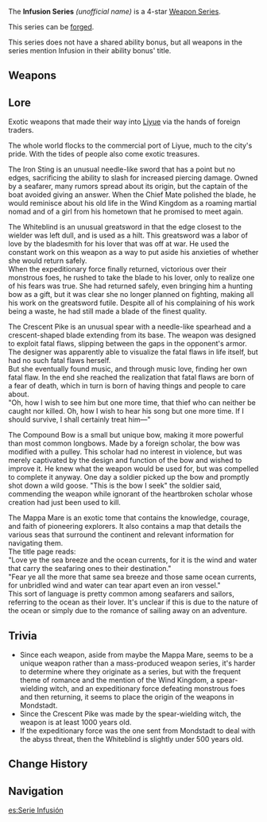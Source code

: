 {{Weapon Series Infobox
|rarity  = 4
|region  = Teyvat
|naming  = Ability bonus name: Infusion ''item''
|lore    = Weapons that ended up in Liyue through trade
|other   = One of two forged weapon series available since [[Version 1.0]]
}}
The '''Infusion Series''' ''(unofficial name)'' is a 4-star [[Weapon Series]].

This series can be [[Forging|forged]].

This series does not have a shared ability bonus, but all weapons in the series mention Infusion in their ability bonus' title.
==Weapons==
{{Weapons by Category Table|type=Infusion Series}}
==Lore==
Exotic weapons that made their way into [[Liyue]] via the hands of foreign traders.

The whole world flocks to the commercial port of Liyue, much to the city's pride. With the tides of people also come exotic treasures.

The Iron Sting is an unusual needle-like sword that has a point but no edges, sacrificing the ability to slash for increased piercing damage. Owned by a seafarer, many rumors spread about its origin, but the captain of the boat avoided giving an answer. When the Chief Mate polished the blade, he would reminisce about his old life in the Wind Kingdom as a roaming martial nomad and of a girl from his hometown that he promised to meet again.

The Whiteblind is an unusual greatsword in that the edge closest to the wielder was left dull, and is used as a hilt. This greatsword was a labor of love by the bladesmith for his lover that was off at war. He used the constant work on this weapon as a way to put aside his anxieties of whether she would return safely.<br />
When the expeditionary force finally returned, victorious over their monstrous foes, he rushed to take the blade to his lover, only to realize one of his fears was true. She had returned safely, even bringing him a hunting bow as a gift, but it was clear she no longer planned on fighting, making all his work on the greatsword futile. Despite all of his complaining of his work being a waste, he had still made a blade of the finest quality.

The Crescent Pike is an unusual spear with a needle-like spearhead and a crescent-shaped blade extending from its base. The weapon was designed to exploit fatal flaws, slipping between the gaps in the opponent's armor. The designer was apparently able to visualize the fatal flaws in life itself, but had no such fatal flaws herself.<br />
But she eventually found music, and through music love, finding her own fatal flaw. In the end she reached the realization that fatal flaws are born of a fear of death, which in turn is born of having things and people to care about.<br />
"Oh, how I wish to see him but one more time, that thief who can neither be caught nor killed. Oh, how I wish to hear his song but one more time. If I should survive, I shall certainly treat him&mdash;"

The Compound Bow is a small but unique bow, making it more powerful than most common longbows. Made by a foreign scholar, the bow was modified with a pulley. This scholar had no interest in violence, but was merely captivated by the design and function of the bow and wished to improve it. He knew what the weapon would be used for, but was compelled to complete it anyway. One day a soldier picked up the bow and promptly shot down a wild goose. "This is the bow I seek" the soldier said, commending the weapon while ignorant of the heartbroken scholar whose creation had just been used to kill.

The Mappa Mare is an exotic tome that contains the knowledge, courage, and faith of pioneering explorers. It also contains a map that details the various seas that surround the continent and relevant information for navigating them.<br />
The title page reads:<br />
"Love ye the sea breeze and the ocean currents, for it is the wind and water that carry the seafaring ones to their destination."<br />
"Fear ye all the more that same sea breeze and those same ocean currents, for unbridled wind and water can tear apart even an iron vessel."<br />
This sort of language is pretty common among seafarers and sailors, referring to the ocean as their lover. It's unclear if this is due to the nature of the ocean or simply due to the romance of sailing away on an adventure.

==Trivia==
*Since each weapon, aside from maybe the Mappa Mare, seems to be a unique weapon rather than a mass-produced weapon series, it's harder to determine where they originate as a series, but with the frequent theme of romance and the mention of the Wind Kingdom, a spear-wielding witch, and an expeditionary force defeating monstrous foes and then returning, it seems to place the origin of the weapons in Mondstadt.
*Since the Crescent Pike was made by the spear-wielding witch, the weapon is at least 1000 years old.
*If the expeditionary force was the one sent from Mondstadt to deal with the abyss threat, then the Whiteblind is slightly under 500 years old.

==Change History==
{{Change History|1.0}}

==Navigation==
{{Weapon Series Navbox}}

[[es:Serie Infusión]]